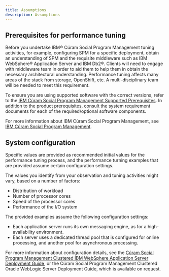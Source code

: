 ```yaml
---
title: Assumptions
description: Assumptions
---
```


## Prerequisites for performance tuning

Before you undertake IBM® Cúram Social Program Management tuning activities, for example, configuring SPM for a specific deployment, obtain an understanding of SPM and the requisite middleware such as IBM WebSphere® Application Server and IBM Db2®.
Clients will need to engage with middleware team in order to aid them to help them in obtain the necessary architectural understanding. Performance tuning affects many areas of the stack from storage, OpenShift, etc. A multi-disciplinary team will be needed to meet this requirement.

To ensure you are using supported software with the correct versions, refer to the
[IBM Cúram Social Program Management Supported Prerequisites](https://www.ibm.com/support/pages/ibm-cúram-social-program-management-supported-prerequisites). In addition to the product prerequisites, consult the system requirement documents for each of the required/optional software components.

For more information about IBM Cúram Social Program Management, see
[IBM Cúram Social Program Management](https://www.ibm.com/docs/en/spm/7.0.11).

## System configuration

Specific values are provided as recommended initial values for the performance tuning process,
and the performance turning examples that are provided assume certain configuration settings.

The values you identify from your observation and tuning activities might vary, based on a number of factors:

* Distribution of workload
* Number of processor cores
* Speed of the processor cores
* Performance of the I/O system

The provided examples assume the following configuration settings:

* Each application server runs its own messaging engine, as for a high-availability environment.
* Each server uses a dedicated thread pool that is configured for online processing, and another pool for asynchronous processing.

For more information about configuration details, see the
[Cúram Social Program Management Clustered IBM WebSphere Application Server Deployment Guide](https://www.ibm.com/support/pages/node/254553),
or the Cúram Social Program Management Clustered Oracle WebLogic Server Deployment Guide, which is available on request.
